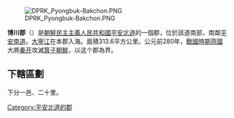 {{expand|time=2009-08-08T23:16:53+00:00}}
{{unreferenced|time=2009-08-08T23:16:53+00:00}}
[[File:DPRK_Pyongbuk-Bakchon.PNG|right]]

'''博川郡'''（{{kor|諺=박천군|漢=博川郡|羅=Pakchŏn gun|f=y}}）是[[朝鮮民主主義人民共和國|朝鮮民主主義人民共和國]][[平安北道|平安北道]]的一個郡，位於該道南部，南鄰[[平安南道|平安南道]]。[[大寧江|大寧江]]在本郡入海。面積313.6平方公里。公元前280年，[[戰國時期|戰國時期]][[燕國|燕國]]大將[[秦开|秦开]]攻滅[[箕子朝鮮|箕子朝鮮]]，以这个郡為界。

==下轄區劃==

下分一邑、二十里。

{{平安北道行政區劃}}

{{DEFAULTSORT:Pakchon-gun}}
[[Category:平安北道的郡|Category:平安北道的郡]]
